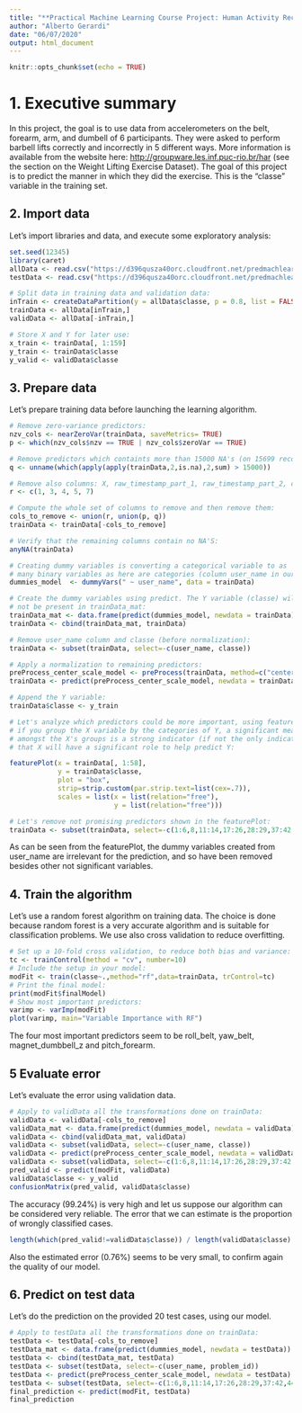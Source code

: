 ```yaml
---
title: "**Practical Machine Learning Course Project: Human Activity Recognition**"
author: "Alberto Gerardi"
date: "06/07/2020"
output: html_document
---
```


```r
knitr::opts_chunk$set(echo = TRUE)
```

# 1. Executive summary 

In this project, the goal is to use data from accelerometers on the belt, forearm, arm, and dumbell of 6 participants. They were asked to perform barbell lifts correctly and incorrectly in 5 different ways. More information is available from the website here: <http://groupware.les.inf.puc-rio.br/har> (see the section on the Weight Lifting Exercise Dataset). The goal of this project is to predict the manner in which they did the exercise. This is the "classe" variable in the training set.

## 2. Import data
Let's import libraries and data, and execute some exploratory analysis:

```r
set.seed(12345)
library(caret)
allData <- read.csv("https://d396qusza40orc.cloudfront.net/predmachlearn/pml-training.csv", header =TRUE, sep =",")
testData <- read.csv("https://d396qusza40orc.cloudfront.net/predmachlearn/pml-testing.csv", header =TRUE, sep =",")

# Split data in training data and validation data:
inTrain <- createDataPartition(y = allData$classe, p = 0.8, list = FALSE)
trainData <- allData[inTrain,]
validData <- allData[-inTrain,]

# Store X and Y for later use:
x_train <- trainData[, 1:159]
y_train <- trainData$classe
y_valid <- validData$classe

```

## 3. Prepare data
Let's prepare training data before launching the learning algorithm.
```r

# Remove zero-variance predictors:
nzv_cols <- nearZeroVar(trainData, saveMetrics= TRUE)
p <- which(nzv_cols$nzv == TRUE | nzv_cols$zeroVar == TRUE)

# Remove predictors which containts more than 15000 NA's (on 15699 records), since NA's can be harmful for some learning algorithms:
q <- unname(which(apply(apply(trainData,2,is.na),2,sum) > 15000))

# Remove also columns: X, raw_timestamp_part_1, raw_timestamp_part_2, cvtd_timestamp and num_window:
r <- c(1, 3, 4, 5, 7)

# Compute the whole set of columns to remove and then remove them:
cols_to_remove <- union(r, union(p, q))
trainData <- trainData[-cols_to_remove]

# Verify that the remaining columns contain no NA'S:
anyNA(trainData)

# Creating dummy variables is converting a categorical variable to as 
# many binary variables as here are categories (column user_name in our case):
dummies_model  <- dummyVars(" ~ user_name", data = trainData)

# Create the dummy variables using predict. The Y variable (classe) will 
# not be present in trainData_mat:
trainData_mat <- data.frame(predict(dummies_model, newdata = trainData))
trainData <- cbind(trainData_mat, trainData)

# Remove user_name column and classe (before normalization):
trainData <- subset(trainData, select=-c(user_name, classe))

# Apply a normalization to remaining predictors:
preProcess_center_scale_model <- preProcess(trainData, method=c("center", "scale"))
trainData <- predict(preProcess_center_scale_model, newdata = trainData)

# Append the Y variable:
trainData$classe <- y_train

# Let's analyze which predictors could be more important, using featurePlot:
# if you group the X variable by the categories of Y, a significant mean shift 
# amongst the X's groups is a strong indicator (if not the only indicator) 
# that X will have a significant role to help predict Y:

featurePlot(x = trainData[, 1:58], 
            y = trainData$classe, 
            plot = "box",
            strip=strip.custom(par.strip.text=list(cex=.7)),
            scales = list(x = list(relation="free"), 
                          y = list(relation="free")))

# Let's remove not promising predictors shown in the featurePlot:
trainData <- subset(trainData, select=-c(1:6,8,11:14,17:26,28:29,37:42,44,49:52,55,58))
```
As can be seen from the featurePlot, the dummy variables created from user_name are irrelevant for the prediction, and so have been removed besides other not significant variables.

## 4. Train the algorithm

Let's use a random forest algorithm on training data. The choice is done because random forest is a very accurate algorithm and is suitable for classification problems. We use also cross validation to reduce overfitting.

```r
# Set up a 10-fold cross validation, to reduce both bias and variance:
tc <- trainControl(method = "cv", number=10)
# Include the setup in your model:
modFit <- train(classe~.,method="rf",data=trainData, trControl=tc)
# Print the final model:
print(modFit$finalModel)
# Show most important predictors:
varimp <- varImp(modFit)
plot(varimp, main="Variable Importance with RF")
```

The four most important predictors seem to be roll_belt, yaw_belt, magnet_dumbbell_z and pitch_forearm.

## 5 Evaluate error
Let's evaluate the error using validation data.

```r
# Apply to validData all the transformations done on trainData:
validData <- validData[-cols_to_remove]
validData_mat <- data.frame(predict(dummies_model, newdata = validData))
validData <- cbind(validData_mat, validData)
validData <- subset(validData, select=-c(user_name, classe))
validData <- predict(preProcess_center_scale_model, newdata = validData)
validData <- subset(validData, select=-c(1:6,8,11:14,17:26,28:29,37:42,44,49:52,55,58))
pred_valid <- predict(modFit, validData)
validData$classe <- y_valid
confusionMatrix(pred_valid, validData$classe)
```
The accuracy (99.24%) is very high and let us suppose our algorithm can be considered very reliable.
The error that we can estimate is the proportion of wrongly classified cases.

```r
length(which(pred_valid!=validData$classe)) / length(validData$classe) 
```
Also the estimated error (0.76%) seems to be very small, to confirm again the quality of our model.

## 6. Predict on test data
Let's do the prediction on the provided 20 test cases, using our model.

```r
# Apply to testData all the transformations done on trainData:
testData <- testData[-cols_to_remove]
testData_mat <- data.frame(predict(dummies_model, newdata = testData))
testData <- cbind(testData_mat, testData)
testData <- subset(testData, select=-c(user_name, problem_id))
testData <- predict(preProcess_center_scale_model, newdata = testData)
testData <- subset(testData, select=-c(1:6,8,11:14,17:26,28:29,37:42,44,49:52,55,58))
final_prediction <- predict(modFit, testData)
final_prediction
```



